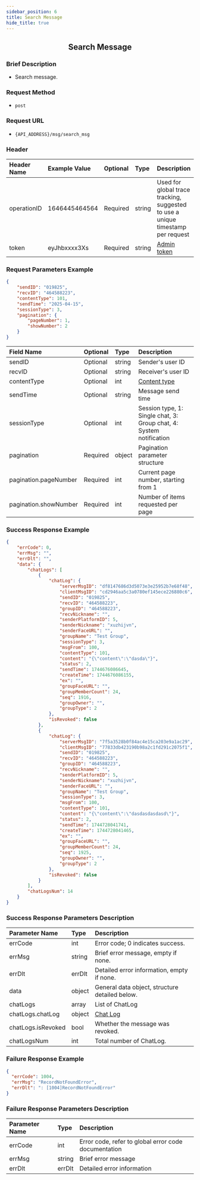 ```yaml
---
sidebar_position: 6
title: Search Message
hide_title: true
---
```


<center>

## Search Message

</center>

### Brief Description
- Search message.

### Request Method
- `post`

### Request URL
- `{API_ADDRESS}/msg/search_msg`

### Header

| Header Name | Example Value   | Optional | Type   | Description                                                                 |
|:------------|:----------------|:---------|:-------|:---------------------------------------------------------------------------|
| operationID | 1646445464564   | Required | string | Used for global trace tracking, suggested to use a unique timestamp per request |
| token       | eyJhbxxxx3Xs    | Required | string | [Admin token](/restapi/apis/authenticationManagement/getAdminToken) |

### Request Parameters Example

```json
{
    "sendID": "019825",
    "recvID": "464588223",
    "contentType": 101,
    "sendTime": "2025-04-15",
    "sessionType": 3,
    "pagination": {
        "pageNumber": 1,
        "showNumber": 2
    }
}
```

| Field Name             | Optional | Type   | Description                                                   |
|:-----------------------|:---------|:-------|:--------------------------------------------------------------|
| sendID                 | Optional | string | Sender's user ID                                              |
| recvID                 | Optional | string | Receiver's user ID                                            |
| contentType            | Optional | int    | [Content type](/restapi/contentDescription)           |
| sendTime               | Optional | string | Message send time                                             |
| sessionType            | Optional | int    | Session type, 1: Single chat, 3: Group chat, 4: System notification |
| pagination             | Required | object | Pagination parameter structure                                |
| pagination.pageNumber  | Required | int    | Current page number, starting from 1                          |
| pagination.showNumber  | Required | int    | Number of items requested per page                            |


### Success Response Example

```json
{
    "errCode": 0,
    "errMsg": "",
    "errDlt": "",
    "data": {
        "chatLogs": [
            {
                "chatLog": {
                    "serverMsgID": "df8147686d3d5073e3e25952b7e68f48",
                    "clientMsgID": "cd2946aa5c3a0780ef145ece226880c6",
                    "sendID": "019825",
                    "recvID": "464588223",
                    "groupID": "464588223",
                    "recvNickname": "",
                    "senderPlatformID": 5,
                    "senderNickname": "xuzhijvn",
                    "senderFaceURL": "",
                    "groupName": "Test Group",
                    "sessionType": 3,
                    "msgFrom": 100,
                    "contentType": 101,
                    "content": "{\"content\":\"dasda\"}",
                    "status": 2,
                    "sendTime": 1744676086645,
                    "createTime": 1744676086155,
                    "ex": "",
                    "groupFaceURL": "",
                    "groupMemberCount": 24,
                    "seq": 1916,
                    "groupOwner": "",
                    "groupType": 2
                },
                "isRevoked": false
            },
            {
                "chatLog": {
                    "serverMsgID": "7f5a3528b0f84ac4e15ca203e9a1ac29",
                    "clientMsgID": "77833db423190b98a2c1fd291c2075f1",
                    "sendID": "019825",
                    "recvID": "464588223",
                    "groupID": "464588223",
                    "recvNickname": "",
                    "senderPlatformID": 5,
                    "senderNickname": "xuzhijvn",
                    "senderFaceURL": "",
                    "groupName": "Test Group",
                    "sessionType": 3,
                    "msgFrom": 100,
                    "contentType": 101,
                    "content": "{\"content\":\"dasdasdasdasd\"}",
                    "status": 2,
                    "sendTime": 1744728041741,
                    "createTime": 1744728041465,
                    "ex": "",
                    "groupFaceURL": "",
                    "groupMemberCount": 24,
                    "seq": 1925,
                    "groupOwner": "",
                    "groupType": 2
                },
                "isRevoked": false
            }
        ],
        "chatLogsNum": 14
    }
}
```

### Success Response Parameters Description

| Parameter Name       | Type    | Description                                        |
|:---------------------|:--------|:---------------------------------------------------|
| errCode              | int     | Error code; 0 indicates success.                   |
| errMsg               | string  | Brief error message, empty if none.                |
| errDlt               | errDlt  | Detailed error information, empty if none.         |
| data                 | object  | General data object, structure detailed below.      |
| chatLogs             | array   | List of ChatLog                                    |
| chatLogs.chatLog     | object  | [Chat Log](/restapi/commonFields#chatlog)          |
| chatLogs.isRevoked   | bool    | Whether the message was revoked.                   |
| chatLogsNum          | int     | Total number of ChatLog.                           |

### Failure Response Example

```json
{
  "errCode": 1004,
  "errMsg": "RecordNotFoundError",
  "errDlt": ": [1004]RecordNotFoundError"
}
```

### Failure Response Parameters Description

| Parameter Name | Type   | Description                                     |
|:---------------|:-------|:------------------------------------------------|
| errCode        | int    | Error code, refer to global error code documentation |
| errMsg         | string | Brief error message                             |
| errDlt         | errDlt | Detailed error information                      |
